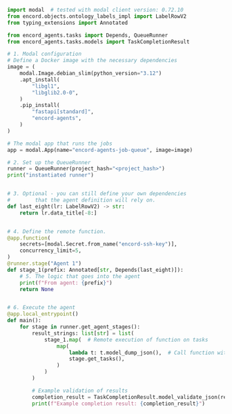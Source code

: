 ````python
import modal  # tested with modal client version: 0.72.10
from encord.objects.ontology_labels_impl import LabelRowV2
from typing_extensions import Annotated

from encord_agents.tasks import Depends, QueueRunner
from encord_agents.tasks.models import TaskCompletionResult

# 1. Modal configuration
# Define a Docker image with the necessary dependencies
image = (
    modal.Image.debian_slim(python_version="3.12")
    .apt_install(
        "libgl1",
        "libglib2.0-0",
    )
    .pip_install(
        "fastapi[standard]",
        "encord-agents",
    )
)

# The modal app that runs the jobs
app = modal.App(name="encord-agents-job-queue", image=image)

# 2. Set up the QueueRunner
runner = QueueRunner(project_hash="<project_hash>")
print("instantiated runner")


# 3. Optional - you can still define your own dependencies
#        that the agent definition will rely on.
def last_eight(lr: LabelRowV2) -> str:
    return lr.data_title[-8:]


# 4. Define the remote function.
@app.function(
    secrets=[modal.Secret.from_name("encord-ssh-key")],
    concurrency_limit=5,
)
@runner.stage("Agent 1")
def stage_1(prefix: Annotated[str, Depends(last_eight)]):
    # 5. The logic that goes into the agent
    print(f"From agent: {prefix}")
    return None


# 6. Execute the agent
@app.local_entrypoint()
def main():
    for stage in runner.get_agent_stages():
        result_strings: list[str] = list(
            stage_1.map(  # Remote execution of function on tasks
                map(
                    lambda t: t.model_dump_json(),  # Call function with serializable strings
                    stage.get_tasks(),
                )
            )
        )

        # Example validation of results
        completion_result = TaskCompletionResult.model_validate_json(result_strings[0])
        print(f"Example completion result: {completion_result}")

````
